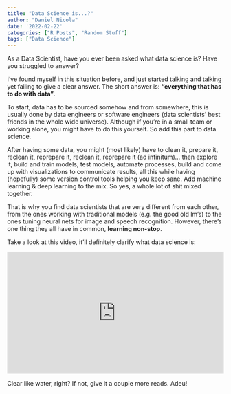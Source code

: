 ```yaml
---
title: "Data Science is...?"
author: "Daniel Nicola"
date: '2022-02-22'
categories: ["R Posts", "Random Stuff"]
tags: ["Data Science"]
---
```


As a Data Scientist, have you ever been asked what data science is? Have you struggled to answer?

I've found myself in this situation before, and just started talking and talking yet failing to give a clear answer. The short answer is: **"everything that has to do with data"**.

To start, data has to be sourced somehow and from somewhere, this is usually done by data engineers or software engineers (data scientists' best friends in the whole wide universe). Although if you're in a small team or working alone, you might have to do this yourself. So add this part to data science.

After having some data, you might (most likely) have to clean it, prepare it, reclean it, reprepare it, reclean it, reprepare it (ad infinitum)... then explore it, build and train models, test models, automate processes, build and come up with visualizations to communicate results, all this while having (hopefully) some version control tools helping you keep sane. Add machine learning & deep learning to the mix. So yes, a whole lot of shit mixed together.

That is why you find data scientists that are very different from each other, from the ones working with traditional models (e.g. the good old lm's) to the ones tuning neural nets for image and speech recognition. However, there's one thing they all have in common, **learning non-stop**.

Take a look at this video, it'll definitely clarify what data science is:

<div style="position: relative; padding-bottom: 56.25%; height: 0; overflow: hidden;">
  <iframe src="https://www.youtube.com/embed/xC-c7E5PK0Y" style="position: absolute; top: 0; left: 0; width: 100%; height: 100%; border:0;" allowfullscreen="" title="YouTube Video"></iframe>

</div>


Clear like water, right? If not, give it a couple more reads. Adeu! 
